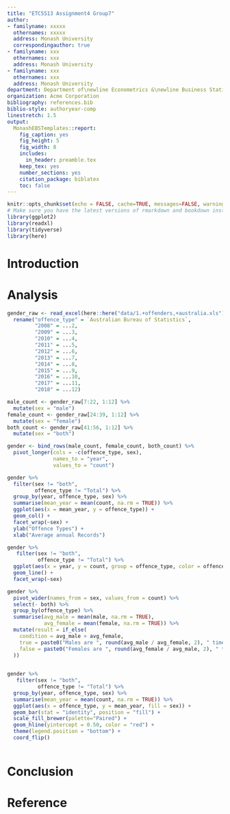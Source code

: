 ```yaml
---
title: "ETC5513 Assignment4 Group7"
author:
- familyname: xxxxx
  othernames: xxxxx
  address: Monash University
  correspondingauthor: true
- familyname: xxx
  othernames: xxx
  address: Monash University
- familyname: xxx
  othernames: xxx
  address: Monash University
department: Department of\newline Econometrics &\newline Business Statistics
organization: Acme Corporation
bibliography: references.bib
biblio-style: authoryear-comp
linestretch: 1.5
output:
  MonashEBSTemplates::report:
    fig_caption: yes
    fig_height: 5
    fig_width: 8
    includes:
      in_header: preamble.tex
    keep_tex: yes
    number_sections: yes
    citation_package: biblatex
    toc: false
---
```


```r
knitr::opts_chunk$set(echo = FALSE, cache=TRUE, messages=FALSE, warning=FALSE)
# Make sure you have the latest versions of rmarkdown and bookdown installed
library(ggplot2)
library(readxl)
library(tidyverse)
library(here)
```


# Introduction

# Analysis

\section*{body 1}

```r
gender_raw <- read_excel(here::here("data/1.+offenders,+australia.xls"), sheet = 3, col_types = c("text", rep("numeric", 22))) %>%
  rename("offence_type" = `Australian Bureau of Statistics`,
         "2008" = ...2,
         "2009" = ...3,
         "2010" = ...4,
         "2011" = ...5,
         "2012" = ...6,
         "2013" = ...7,
         "2014" = ...8,
         "2015" = ...9,
         "2016" = ...10,
         "2017" = ...11,
         "2018" = ...12) 
```

```r
male_count <- gender_raw[7:22, 1:12] %>%
  mutate(sex = "male")
female_count <- gender_raw[24:39, 1:12] %>%
  mutate(sex = "female") 
both_count <- gender_raw[41:56, 1:12] %>%
  mutate(sex = "both") 

gender <- bind_rows(male_count, female_count, both_count) %>%
  pivot_longer(cols = -c(offence_type, sex),
               names_to = "year",
               values_to = "count")
```

```r
gender %>%
  filter(sex != "both",
         offence_type != "Total") %>%
  group_by(year, offence_type, sex) %>%
  summarise(mean_year = mean(count, na.rm = TRUE)) %>%
  ggplot(aes(x = mean_year, y = offence_type)) +
  geom_col() +
  facet_wrap(~sex) +
  ylab("Offence Types") +
  xlab("Average annual Records")
```

```r
gender %>%
   filter(sex != "both",
          offence_type != "Total") %>%
  ggplot(aes(x = year, y = count, group = offence_type, color = offence_type)) +
  geom_line() +
  facet_wrap(~sex)
```

```r
gender %>%
  pivot_wider(names_from = sex, values_from = count) %>%
  select(- both) %>%
  group_by(offence_type) %>%
  summarise(avg_male = mean(male, na.rm = TRUE),
            avg_female = mean(female, na.rm = TRUE)) %>%
  mutate(result = if_else(
    condition = avg_male > avg_female,
    true = paste0("Males are ", round(avg_male / avg_female, 2), " times higher than females"),
    false = paste0("Females are ", round(avg_female / avg_male, 2), " times higher than males")
  ))
  
```

```r
gender %>%
   filter(sex != "both",
          offence_type != "Total") %>%
  group_by(year, offence_type, sex) %>%
  summarise(mean_year = mean(count, na.rm = TRUE)) %>%
  ggplot(aes(x = offence_type, y = mean_year, fill = sex)) +
  geom_bar(stat = "identity", position = "fill") +
  scale_fill_brewer(palette="Paired") +
  geom_hline(yintercept = 0.50, color = "red") +
  theme(legend.position = "bottom") +
  coord_flip()
  
```


\section*{body 2}

\section*{body 3}

# Conclusion

# Reference